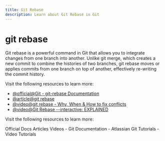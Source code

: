 ```yaml
---
title: Git Rebase
description: Learn about Git Rebase in Git
---
```


# git rebase

Git rebase is a powerful command in Git that allows you to integrate changes from one branch into another. Unlike git merge, which creates a new commit to combine the histories of two branches, git rebase moves or applies commits from one branch on top of another, effectively re-writing the commit history.

Visit the following resources to learn more:

- [@official@Git - git-rebase Documentation](https://git-scm.com/docs/git-rebase)
- [@article@git rebase](https://www.atlassian.com/git/tutorials/rewriting-history/git-rebase)
- [@video@git rebase - Why, When &amp; How to fix conflicts](https://youtu.be/DkWDHzmMvyg?si=59jauQgkL-sMewzo)
- [@video@Git Rebase --interactive: EXPLAINED](https://youtu.be/H7RFt0Pxxp8?si=gLhfkVW_PmWHBQSs)

Visit the following resources to learn more:

<Tabs defaultValue="official">
<TabsList>
<TabsTrigger value="official">Official Docs</TabsTrigger>
<TabsTrigger value="article">Articles</TabsTrigger>
<TabsTrigger value="video">Videos</TabsTrigger>
</TabsList>

<TabsContent value="official">
- <Link href="https://git-scm.com/docs">Git Documentation</Link>
</TabsContent>
<TabsContent value="article">
- <Link href="https://www.atlassian.com/git/tutorials">Atlassian Git Tutorials</Link>
</TabsContent>
<TabsContent value="video">
- <Link href="https://www.youtube.com/results?search_query=git+git-rebase+tutorial">Video Tutorials</Link>
</TabsContent>
</Tabs>

<Outlet path="3-git-branching/basics/git-rebase" />
